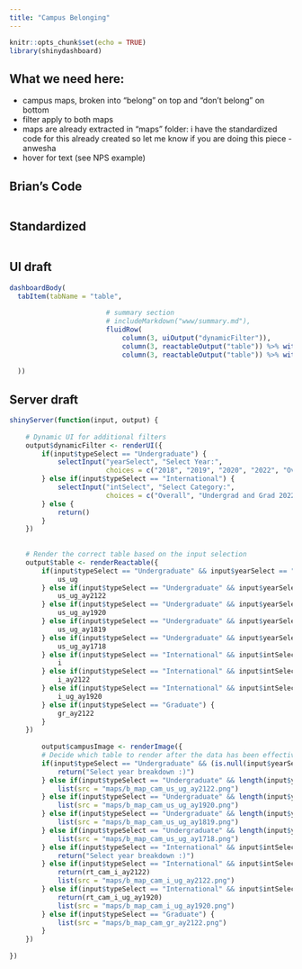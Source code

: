 ```yaml
---
title: "Campus Belonging"
---
```


```r
knitr::opts_chunk$set(echo = TRUE)
library(shinydashboard)
```

## What we need here:

- campus maps, broken into "belong" on top and "don't belong" on bottom
- filter apply to both maps
- maps are already extracted in "maps" folder: i have the standardized code for this already created so let me know if you are doing this piece -anwesha
- hover for text (see NPS example)

## Brian's Code
```r

```

## Standardized
```r

```


## UI draft
```r
dashboardBody(
  tabItem(tabName = "table", 
                    
                        # summary section
                        # includeMarkdown("www/summary.md"),    
                        fluidRow(
                            column(3, uiOutput("dynamicFilter")),
                            column(3, reactableOutput("table")) %>% withSpinner(color = "navy"),
                            column(3, reactableOutput("table")) %>% withSpinner(color = "navy"))
          
  ))
```


## Server draft
```r
shinyServer(function(input, output) {
    
    # Dynamic UI for additional filters
    output$dynamicFilter <- renderUI({
        if(input$typeSelect == "Undergraduate") {
            selectInput("yearSelect", "Select Year:", 
                        choices = c("2018", "2019", "2020", "2022", "Overall"))
        } else if(input$typeSelect == "International") {
            selectInput("intSelect", "Select Category:", 
                        choices = c("Overall", "Undergrad and Grad 2022", "Undergrad 2020"))
        } else {
            return()
        }
    })
    
    
    # Render the correct table based on the input selection
    output$table <- renderReactable({
        if(input$typeSelect == "Undergraduate" && input$yearSelect == "Overall") {
            us_ug
        } else if(input$typeSelect == "Undergraduate" && input$yearSelect == "2022") {
            us_ug_ay2122
        } else if(input$typeSelect == "Undergraduate" && input$yearSelect == "2020") {
            us_ug_ay1920
        } else if(input$typeSelect == "Undergraduate" && input$yearSelect == "2019") {
            us_ug_ay1819
        } else if(input$typeSelect == "Undergraduate" && input$yearSelect == "2018") {
            us_ug_ay1718
        } else if(input$typeSelect == "International" && input$intSelect == "Overall") {
            i
        } else if(input$typeSelect == "International" && input$intSelect == "Undergrad and Grad 2022") {
            i_ay2122
        } else if(input$typeSelect == "International" && input$intSelect == "Undergrad 2020") {
            i_ug_ay1920
        } else if(input$typeSelect == "Graduate") {
            gr_ay2122
        }
    })
    
        output$campusImage <- renderImage({
        # Decide which table to render after the data has been effectively filtered based on the following filters
        if(input$typeSelect == "Undergraduate" && (is.null(input$yearSelect) || input$yearSelect == "Overall")) {
            return("Select year breakdown :)")
        } else if(input$typeSelect == "Undergraduate" && length(input$yearSelect) && input$yearSelect == "2022") {
            list(src = "maps/b_map_cam_us_ug_ay2122.png")
        } else if(input$typeSelect == "Undergraduate" && length(input$yearSelect) && input$yearSelect == "2020") {
            list(src = "maps/b_map_cam_us_ug_ay1920.png")
        } else if(input$typeSelect == "Undergraduate" && length(input$yearSelect) && input$yearSelect == "2019") {
            list(src = "maps/b_map_cam_us_ug_ay1819.png")
        } else if(input$typeSelect == "Undergraduate" && length(input$yearSelect) && input$yearSelect == "2018") {
            list(src = "maps/b_map_cam_us_ug_ay1718.png")
        } else if(input$typeSelect == "International" && input$intSelect == "Overall") {
            return("Select year breakdown :)")
        } else if(input$typeSelect == "International" && input$intSelect == "Undergrad and Grad 2022") {
            return(rt_cam_i_ay2122)
            list(src = "maps/b_map_cam_i_ug_ay2122.png")
        } else if(input$typeSelect == "International" && input$intSelect == "Undergrad 2020") {
            return(rt_cam_i_ug_ay1920)
            list(src = "maps/b_map_cam_i_ug_ay1920.png")
        } else if(input$typeSelect == "Graduate") {
            list(src = "maps/b_map_cam_gr_ay2122.png")
        }
    })
    
})
```

